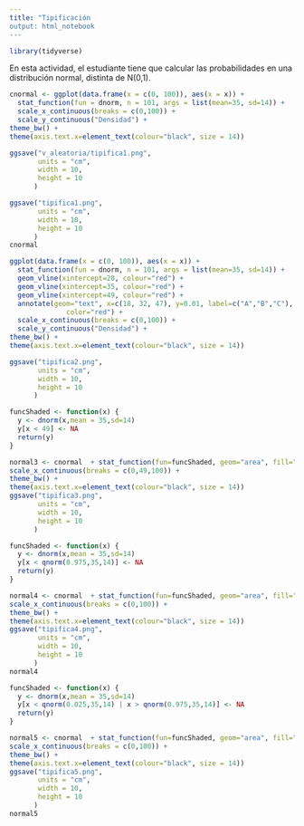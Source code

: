 ```yaml
---
title: "Tipificación
output: html_notebook
---
```

```r
library(tidyverse)
```


En esta actividad, el estudiante tiene que calcular las probabilidades en una distribución normal, distinta de N(0,1).  

```r
cnormal <- ggplot(data.frame(x = c(0, 100)), aes(x = x)) +
  stat_function(fun = dnorm, n = 101, args = list(mean=35, sd=14)) +
  scale_x_continuous(breaks = c(0,100)) +  
  scale_y_continuous("Densidad") +
theme_bw() +
theme(axis.text.x=element_text(colour="black", size = 14)) 

ggsave("v_aleatoria/tipifica1.png",
       units = "cm",
       width = 10,
       height = 10
      )

ggsave("tipifica1.png",
       units = "cm",
       width = 10,
       height = 10
      )
cnormal
```

```r
ggplot(data.frame(x = c(0, 100)), aes(x = x)) +
  stat_function(fun = dnorm, n = 101, args = list(mean=35, sd=14)) +
  geom_vline(xintercept=20, colour="red") +
  geom_vline(xintercept=35, colour="red") +
  geom_vline(xintercept=49, colour="red") +
  annotate(geom="text", x=c(18, 32, 47), y=0.01, label=c("A","B","C"),
              color="red") +
  scale_x_continuous(breaks = c(0,100)) +  
  scale_y_continuous("Densidad") +
theme_bw() +
theme(axis.text.x=element_text(colour="black", size = 14)) 

ggsave("tipifica2.png",
       units = "cm",
       width = 10,
       height = 10
      )
```


```r
funcShaded <- function(x) {
  y <- dnorm(x,mean = 35,sd=14)
  y[x < 49] <- NA
  return(y)
}

normal3 <- cnormal  + stat_function(fun=funcShaded, geom="area", fill="red") +
scale_x_continuous(breaks = c(0,49,100)) +  
theme_bw() +
theme(axis.text.x=element_text(colour="black", size = 14)) 
ggsave("tipifica3.png",
       units = "cm",
       width = 10,
       height = 10
      )
```

```r
funcShaded <- function(x) {
  y <- dnorm(x,mean = 35,sd=14)
  y[x < qnorm(0.975,35,14)] <- NA
  return(y)
}

normal4 <- cnormal  + stat_function(fun=funcShaded, geom="area", fill="red") +
scale_x_continuous(breaks = c(0,100)) +  
theme_bw() +
theme(axis.text.x=element_text(colour="black", size = 14))
ggsave("tipifica4.png",
       units = "cm",
       width = 10,
       height = 10
      )
normal4
```

```r
funcShaded <- function(x) {
  y <- dnorm(x,mean = 35,sd=14)
  y[x < qnorm(0.025,35,14) | x > qnorm(0.975,35,14)] <- NA
  return(y)
}

normal5 <- cnormal  + stat_function(fun=funcShaded, geom="area", fill="red") +
scale_x_continuous(breaks = c(0,100)) +  
theme_bw() +
theme(axis.text.x=element_text(colour="black", size = 14))
ggsave("tipifica5.png",
       units = "cm",
       width = 10,
       height = 10
      )
normal5
```